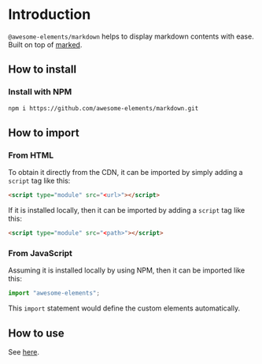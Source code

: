 
<Meta title="Introduction/Introduction" />

# Introduction

`@awesome-elements/markdown` helps to display markdown contents with ease. Built on top of [marked](https://marked.js.org/).

## How to install

### Install with NPM

```bash
npm i https://github.com/awesome-elements/markdown.git
```

## How to import

### From HTML

To obtain it directly from the CDN, it can be imported by simply adding a `script` tag like this:

```html
<script type="module" src="<url>"></script>
```

If it is installed locally, then it can be imported by adding a `script` tag like this:

```html
<script type="module" src="<path>"></script>
```

### From JavaScript

Assuming it is installed locally by using NPM, then it can be imported like this:

```js
import "awesome-elements";
```

This `import` statement would define the custom elements automatically.

## How to use

See [here](https://awesome-elements.github.io/markdown).
